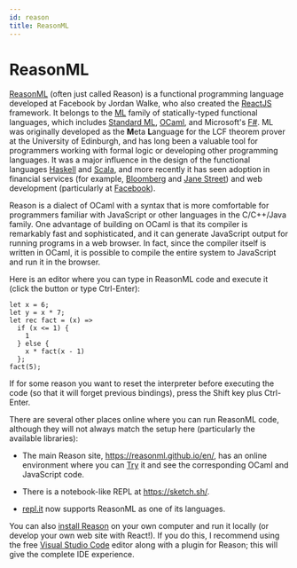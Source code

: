 ```yaml
---
id: reason
title: ReasonML
---
```


# ReasonML

[ReasonML](https://reasonml.github.io/) (often just called Reason) is a functional
programming language developed at Facebook by Jordan Walke, who also created the
[ReactJS](https://reactjs.org/) framework. It belongs to the
[ML](https://en.wikipedia.org/wiki/ML_(programming_language)) family of statically-typed
functional languages, which includes [Standard ML](http://sml-family.org/),
[OCaml](https://ocaml.org/), and Microsoft's [F#](https://fsharp.org/). ML was originally
developed as the **M**eta **L**anguage for the LCF theorem prover at the University of
Edinburgh, and has long been a valuable tool for programmers working with formal logic or
developing other programming languages. It was a major influence in the design of the
functional languages [Haskell](https://www.haskell.org/) and
[Scala](https://www.scala-lang.org/), and more recently it has seen adoption in financial
services (for example, [Bloomberg](https://bloomberg.com/) and
[Jane Street](https://janestreet.com)) and web development (particularly at
[Facebook](https://facebook.com)).

Reason is a dialect of OCaml with a syntax that is more comfortable for programmers
familiar with JavaScript or other languages in the C/C++/Java family. One advantage of
building on OCaml is that its compiler is remarkably fast and sophisticated, and it can
generate JavaScript output for running programs in a web browser. In fact, since the
compiler itself is written in OCaml, it is possible to compile the entire system to
JavaScript and run it in the browser.

Here is an editor where you can type in ReasonML code and execute it (click the button
or type Ctrl-Enter):

```reason edit
let x = 6;
let y = x * 7;
let rec fact = (x) =>
  if (x <= 1) {
    1
  } else {
    x * fact(x - 1)
  };
fact(5);
```

If for some reason you want to reset the interpreter before executing the code (so that
it will forget previous bindings), press the Shift key plus Ctrl-Enter.

There are several other places online where you can run ReasonML code, although they
will not always match the setup here (particularly the available libraries):

* The main Reason site, https://reasonml.github.io/en/, has an online environment where
you can [Try](https://reasonml.github.io/en/try) it and see the corresponding OCaml and
JavaScript code.

* There is a notebook-like REPL at https://sketch.sh/.

* [repl.it](https://repl.it/) now supports ReasonML as one of its languages.

You can also [install Reason](https://reasonml.github.io/docs/en/installation) on your
own computer and run it locally (or develop your own web site with React!). If you do this,
I recommend using the free [Visual Studio Code](https://code.visualstudio.com/) editor
along with a plugin for Reason; this will give the complete IDE experience.